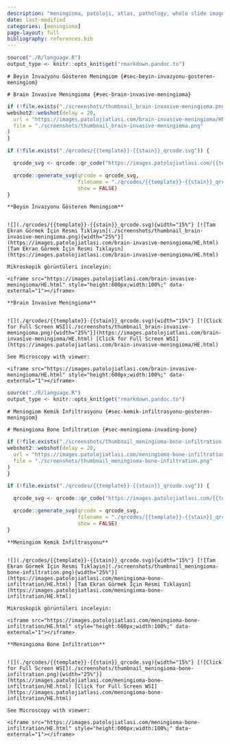 ```yaml
---
description: "meningioma, patoloji, atlas, pathology, whole slide image"
date: last-modified
categories: [meningioma]
page-layout: full
bibliography: references.bib
---
```


```r
source("./R/language.R")
output_type <- knitr::opts_knit$get("rmarkdown.pandoc.to")
```




:::: {.content-hidden when-format="pdf"}





::::





:::: {.content-visible when-format="pdf"}






::::


```asis
# Beyin İnvazyonu Gösteren Meningiom {#sec-beyin-invazyonu-gosteren-meningiom} 
```

```asis
# Brain Invasive Meningioma {#sec-brain-invasive-meningioma} 
```

```r
if (!file.exists("./screenshots/thumbnail_brain-invasive-meningioma.png")) {
webshot2::webshot(delay = 20,
  url = "https://images.patolojiatlasi.com/brain-invasive-meningioma/HE.html",
  file = "./screenshots/thumbnail_brain-invasive-meningioma.png"
)
}
```


```r
if (!file.exists("./qrcodes/{{template}}-{{stain}}_qrcode.svg")) {

  qrcode_svg <- qrcode::qr_code("https://images.patolojiatlasi.com/{{template}}/{{stain}}.html")

  qrcode::generate_svg(qrcode = qrcode_svg,
                       filename = "./qrcodes/{{template}}-{{stain}}_qrcode.svg",
                       show = FALSE)
}
```





:::: {.content-hidden when-format="pdf"}





::::





:::: {.content-visible when-format="pdf"}






::::


```asis

**Beyin İnvazyonu Gösteren Meningiom**


![](./qrcodes/{{template}}-{{stain}}_qrcode.svg){width="15%"} [![Tam Ekran Görmek İçin Resmi Tıklayın](./screenshots/thumbnail_brain-invasive-meningioma.png){width="25%"}](https://images.patolojiatlasi.com/brain-invasive-meningioma/HE.html) [Tam Ekran Görmek İçin Resmi Tıklayın](https://images.patolojiatlasi.com/brain-invasive-meningioma/HE.html)

```


```asis

Mikroskopik görüntüleri inceleyin:

<iframe src="https://images.patolojiatlasi.com/brain-invasive-meningioma/HE.html" style="height:600px;width:100%;" data-external="1"></iframe>

```

```asis

**Brain Invasive Meningioma**


![](./qrcodes/{{template}}-{{stain}}_qrcode.svg){width="15%"} [![Click for Full Screen WSI](./screenshots/thumbnail_brain-invasive-meningioma.png){width="25%"}](https://images.patolojiatlasi.com/brain-invasive-meningioma/HE.html) [Click for Full Screen WSI](https://images.patolojiatlasi.com/brain-invasive-meningioma/HE.html)

```

```asis

See Microscopy with viewer: 

<iframe src="https://images.patolojiatlasi.com/brain-invasive-meningioma/HE.html" style="height:600px;width:100%;" data-external="1"></iframe>

```

```r
source("./R/language.R")
output_type <- knitr::opts_knit$get("rmarkdown.pandoc.to")
```




:::: {.content-hidden when-format="pdf"}





::::





:::: {.content-visible when-format="pdf"}






::::


```asis
# Meningiom Kemik İnfiltrasyonu {#sec-kemik-infiltrasyonu-gosteren-meningiom} 
```

```asis
# Meningioma Bone Infiltration {#sec-meningioma-invading-bone} 
```

```r
if (!file.exists("./screenshots/thumbnail_meningioma-bone-infiltration.png")) {
webshot2::webshot(delay = 20,
  url = "https://images.patolojiatlasi.com/meningioma-bone-infiltration/HE.html",
  file = "./screenshots/thumbnail_meningioma-bone-infiltration.png"
)
}
```


```r
if (!file.exists("./qrcodes/{{template}}-{{stain}}_qrcode.svg")) {

  qrcode_svg <- qrcode::qr_code("https://images.patolojiatlasi.com/{{template}}/{{stain}}.html")

  qrcode::generate_svg(qrcode = qrcode_svg,
                       filename = "./qrcodes/{{template}}-{{stain}}_qrcode.svg",
                       show = FALSE)
}
```





:::: {.content-hidden when-format="pdf"}





::::





:::: {.content-visible when-format="pdf"}






::::


```asis

**Meningiom Kemik İnfiltrasyonu**


![](./qrcodes/{{template}}-{{stain}}_qrcode.svg){width="15%"} [![Tam Ekran Görmek İçin Resmi Tıklayın](./screenshots/thumbnail_meningioma-bone-infiltration.png){width="25%"}](https://images.patolojiatlasi.com/meningioma-bone-infiltration/HE.html) [Tam Ekran Görmek İçin Resmi Tıklayın](https://images.patolojiatlasi.com/meningioma-bone-infiltration/HE.html)

```


```asis

Mikroskopik görüntüleri inceleyin:

<iframe src="https://images.patolojiatlasi.com/meningioma-bone-infiltration/HE.html" style="height:600px;width:100%;" data-external="1"></iframe>

```

```asis

**Meningioma Bone Infiltration**


![](./qrcodes/{{template}}-{{stain}}_qrcode.svg){width="15%"} [![Click for Full Screen WSI](./screenshots/thumbnail_meningioma-bone-infiltration.png){width="25%"}](https://images.patolojiatlasi.com/meningioma-bone-infiltration/HE.html) [Click for Full Screen WSI](https://images.patolojiatlasi.com/meningioma-bone-infiltration/HE.html)

```

```asis

See Microscopy with viewer: 

<iframe src="https://images.patolojiatlasi.com/meningioma-bone-infiltration/HE.html" style="height:600px;width:100%;" data-external="1"></iframe>

```

